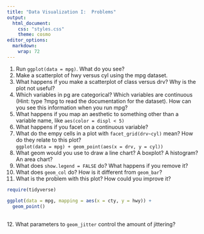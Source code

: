 ```yaml
---
title: "Data Visualization I:  Problems"
output:
  html_document:
    css: "styles.css"
    theme: cosmo
editor_options: 
  markdown: 
    wrap: 72
---
```


```{=html}
<style>
.list-group-item.active, .list-group-item.active:focus, .list-group-item.active:hover {
    background-color: #a6873b;
    color: black;
    font-weight: bold;
}
</style>
```
```{=html}
<style>
  .nav-pills>li>a:hover, .nav-pills>li>a:focus, .nav-pills>li.active>a,     .nav-pills>li.active>a:hover, .nav-pills>li.active>a:focus{
     background-color: #a6873b;
     font-weight: bold;
          color: black;
     }
</style>
```
```{=html}
<style>
  .nav-pills>li>a {
     color: black;
     }
</style>
```
```{=html}
<style>
  a {
     color: #a6873b;
     text-decoration: none;
     }
</style>
```
```{=html}
<style>
  a:hover {
     color: #a6873b;
     font-weight: bold;
     }
</style>
```





1.  Run `ggplot(data = mpg)`.  What do you see?
2.  Make a scatterplot of hwy versus cyl using the mpg dataset.
3.  What happens if you make a scatterplot of class versus drv?  Why is the plot not useful?
4.  Which variables in pg are categorical?  Which variables are continuous (Hint:  type ?mpg to read the documentation for the dataset).  How can you see this information when you run mpg?
5.  What happens if you map an aesthetic to something other than a variable name, like `aes(color = displ < 5)`
6.  What happens if you facet on a continuous variable?
7.  What do the empy cells in a plot with `facet_grid(drv~cyl)` mean?  How do they relate to this plot? <br>
`ggplot(data = mpg) + geom_point(aes(x = drv, y = cyl))`
8.  What geom would you use to draw a line chart?  A boxplot?  A histogram?  An area chart?
9.  What does `show.legend = FALSE` do?  What happens if you remove it?  
10.  What does `geom_col` do?  How is it different from `geom_bar`?
11.  What is the problem with this plot?  How could you improve it?
```r
require(tidyverse)
```

```r
ggplot(data = mpg, mapping = aes(x = cty, y = hwy)) + 
  geom_point()
```
<br> 
12.  What parameters to `geom_jitter` control the amount of jittering?
